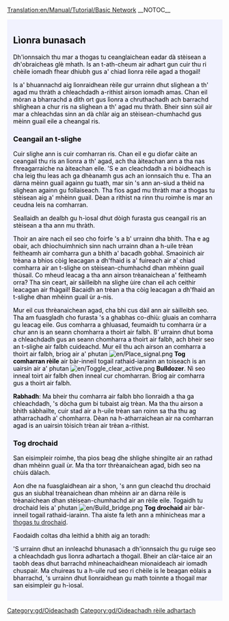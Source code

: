 [[Translation:en/Manual/Tutorial/Basic Network]]
__NOTOC__

{{en/Tabs|3|3
|Oideachadh/Dà clàr rèile/Gd|1. Dà chlàr<!--
-->|Oideachadh/Dà shlighe rèile/Gd|2. Dà shlighe<!--
-->|Oideachadh/Lìonra bunasach/Gd|3. Lìonra bunasach}}
<div style="padding:.5em 1em 1em 1em; border-top:none; background-color:#f1f2fe; color:#000;">
{{gd/Oideachadh}}
== Lìonra bunasach ==
Dh'ionnsaich thu mar a thogas tu ceanglaichean eadar dà stèisean a dh'obraicheas glè mhath. Is an t-ath-cheum air adhart gun cuir thu ri chèile iomadh fhear dhiubh gus a' chiad lìonra rèile agad a thogail!

Is a' bhuannachd aig lìonraidhean rèile gur urrainn dhut slighean a th' agad mu thràth a chleachdadh a-rithist airson iomadh amas. Chan eil mòran a bharrachd a dìth ort gus lìonra a chruthachadh ach barrachd shlighean a chur ris na slighean a th' agad mu thràth. Bheir sinn sùil air mar a chleachdas sinn an dà chlàr aig an stèisean-chumhachd gus mèinn guail eile a cheangal ris.

=== Ceangail an t-slighe ===

Cuir slighe ann is cuir comharran ris. Chan eil e gu diofar càite an ceangail thu ris an lìonra a th' agad, ach tha àiteachan ann a tha nas fhreagarraiche na àiteachan eile. 'S e an cleachdadh a nì bòidheach is cha leig thu leas ach ga dhèanamh gus ach an ionnsaich thu e. Tha an dàrna mèinn guail againn gu tuath, mar sin 's ann an-siud a thèid na slighean againn gu follaiseach. Tha fios agad mu thràth mar a thogas tu stèisean aig a' mhèinn guail. Dèan a rithist na rinn thu roimhe is mar an ceudna leis na comharran.

Seallaidh an dealbh gu h-ìosal dhut dòigh furasta gus ceangail ris an stèisean a tha ann mu thràth.

{{en/Phototable|[[File:gd/Tutorial network simple.png]]|Tha loidhne rèile eile ceangailte ris an stèisean-chumhachd|none}}

Thoir an aire nach eil seo cho foirfe 's a b' urrainn dha bhith. Tha e ag obair, ach dhìochuimhnich sinn nach urrainn dhan a h-uile trèan feitheamh air comharra gun a bhith a' bacadh gobhal. Smaoinich air trèana a bhios còig leacagan a dh'fhaid is a' fuireach air a' chiad comharra air an t-slighe on stèisean-chumhachd dhan mhèinn guail thùsail. Co mheud leacag a tha ann airson trèanaichean a' feitheamh orra? Tha sin ceart, air sàilleibh na slighe ùire chan eil ach ceithir leacagan air fhàgail! Bacaidh an trèan a tha còig leacagan a dh'fhaid an t-slighe dhan mhèinn guail ùr a-nis.

Mur eil cus thrèanaichean agad, cha bhi cus dàil ann air sàilleibh seo. Tha am fuasgladh cho furasta 's a ghabhas co-dhiù: gluais an comharra gu leacag eile. Gus comharra a ghluasad, feumaidh tu comharra ùr a chur ann is an seann chomharra a thoirt air falbh. B' urrainn dhut boma a chleachdadh gus an seann chomharra a thoirt air falbh, ach bheir seo an t-slighe air falbh cuideachd. Mur eil thu ach airson an comharra a thoirt air falbh, briog air a' phutan [[File:en/Place signal.png]] '''Tog comharran rèile''' air bàr-inneil togail rathaid-iarainn an toiseach is an uairsin air a' phutan [[File:en/Toggle clear active.png]] '''Bulldozer'''. Nì seo inneal toirt air falbh dhen inneal cur chomharran. Briog air comharra gus a thoirt air falbh.

'''Rabhadh''': Ma bheir thu comharra air falbh bho lìonraidh a tha ga chleachdadh, 's dòcha gum bi tubaist aig trèan. Ma tha thu airson a bhith sàbhailte, cuir stad air a h-uile trèan san roinn sa tha thu ag atharrachadh a' chomharra. Dèan na h-atharraichean air na comharran agad is an uairsin tòisich trèan air trèan a-rithist. 

=== Tog drochaid ===

San eisimpleir roimhe, tha pìos beag dhe shlighe shingilte air an rathad dhan mhèinn guail ùr. Ma tha torr thrèanaichean agad, bidh seo na chùis dàlach.

Aon dhe na fuasglaidhean air a shon, 's ann gun cleachd thu drochaid gus an siubhal trèanaichean dhan mhèinn air an dàrna rèile is trèanaichean dhan stèisean-chumhachd air an rèile eile. Togaidh tu drochaid leis a' phutan [[File:en/Build bridge.png]] '''Tog drochaid''' air bàr-inneil togail rathaid-iarainn. Tha aiste fa leth ann a mhìnicheas mar a [[en/Manual/Building bridges|thogas tu drochaid]].

Faodaidh coltas dha leithid a bhith aig an toradh:

{{en/Phototable|[[File:gd/Tutorial network bridge.png]]|Drochaid san lìonra rèile|none}}

'S urrainn dhut an innleachd bhunasach a dh'ionnsaich thu gu ruige seo a chleachdadh gus lìonra adhartach a thogail. Bheir an clàr-taice air an taobh deas dhut barrachd mhìneachaidhean mionaideach air iomadh chuspair. Ma chuireas tu a h-uile rud seo ri chèile is le beagan eòlais a bharrachd, 's urrainn dhut lìonraidhean gu math toinnte a thogail mar san eisimpleir gu h-ìosal.

{{en/Phototable|[[File:en/Plufingford Transport, 22nd Mar 2032.png]]|Lìonra adhartach nach cleachd ach na dh'ionnsaich thu san oideachadh seo 's a tha mòran nas motha!|none}}


</div>
[[Category:gd/Oideachadh]]
[[Category:gd/Oideachadh rèile adhartach]]